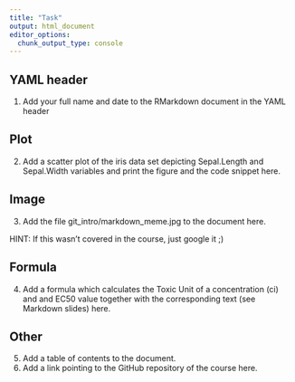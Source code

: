 ```yaml
---
title: "Task"
output: html_document
editor_options: 
  chunk_output_type: console
---
```


## YAML header

1. Add your full name and date to the RMarkdown document in the YAML header

## Plot

2. Add a scatter plot of the iris data set depicting Sepal.Length and Sepal.Width
variables and print the figure and the code snippet here.

## Image

3. Add the file git_intro/markdown_meme.jpg to the document here.

HINT: If this wasn't covered in the course, just google it ;)

## Formula

4. Add a formula which calculates the Toxic Unit of a concentration (ci) and and
EC50 value together with the corresponding text (see Markdown slides) here.

## Other

5. Add a table of contents to the document.
6. Add a link pointing to the GitHub repository of the course here.
